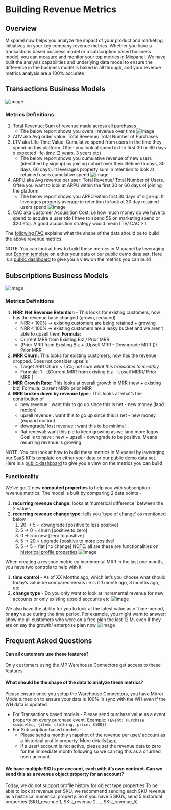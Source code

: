# Building Revenue Metrics

## Overview
Mixpanel now helps you analyze the impact of your product and marketing initiatives on your key company revenue metrics. 
Whether you have a transactions based business model or a subscription based business model, you can measure and monitor your top metrics in Mixpanel. We have built the analysis capabilities and underlying data model to ensure the difference in the business model is baked in all through, and your revenue metrics analysis are a 100% accurate

## Transactions Business Models
![image](/transaction_biz_use_cases.webp)

### Metrics Definitions

1. Total Revenue: Sum of revenue made across all purchases
   - The below report shows you overall revenue over time
   ![image](/revenue.webp)
2. AOV aka Avg order value: Total Revenue/ Total Number of Purchases 
3. LTV aka Life Time Value: Cumulative spend from users in the time they spend on this platform. Often you look at spend in the first 30 or 60 days x expected life-time (2 years, 3 years etc) 
   - The below report shows you cumulative revenue of new users (identified by signup) by joining cohort over their lifetime (5 days, 30 days, 60 days). It leverages property sum in retention to look at retained users cumulative spend 
   ![image](/ltv.webp)
4. ARPU aka Avg revenue per user:  Total Revenue/ Total Number of Users. Often you want to look at ARPU within the first 30 or 60 days of joining the platform
   - The below report shows you ARPU within first 30 days of sign-up. It leverages property average in retention to look at 30 day retained users spend
   ![image](/arpu.webp)
5. CAC aka Customer Acquisition Cost: i.e how much money do we have to spend to acquire a user (do I have to spend 5$ on marketing spend or $20 etc). A good acquisition strategy would mean LTV/ CAC > 1

The [following FAQ](https://docs.mixpanel.com/docs/features/revenue_analytics#what-should-be-the-shape-of-the-data-to-analyze-these-metrics) explains what the shape of the data should be to build the above revenue metrics. 
   
NOTE: You can look at how to build these metrics in Mixpanel by leveraging our [Ecomm template](https://mixpanel.com/project?show-template-selector=true) on either your data or our public demo data set. Here is a [public dashboard](https://mixpanel.com/p/DnjPvUbyke46TtZ9AeCGCs) to give you a view on the metrics you can build

## Subscriptions Business Models
![image](/sub_biz_use_cases.webp)

### Metrics Definitions

1. **NRR: Net Revenue Retention** - This looks for existing customers, how has the revenue base changed (grown, reduced)
    - NRR > 100% → existing customers are being retained + growing
    - NRR < 100% → existing customers are a leaky bucket and we aren’t able to upsell them
    **Formula:** 
    - Current MRR from Existing Biz / Prior MRR
    - (Prior MRR from Existing Biz + [Upsell MRR - Downgrade MRR ])/ Prior MRR
2. **MRR Churn:** This looks for existing customers, how has the revenue dropped. Does not consider upsells 
    - Target ARR Churn < 15%; *not sure what this translates to monthly*
    - Formula: 1 - [(Current MRR from existing biz - Upsell MRR)/ Prior MRR ]
3. **MRR Growth Rate:** This looks at overall growth in MRR (new + existing biz) 
    Formula: current MRR/ prior MRR 
4. **MRR broken down by revenue type** : This looks at what’s the contribution of  
    - new revenue : want this to go up since this is net - new money (land motion)
    - upsell revenue : want this to go up since this is net - new money (expand motion)
    - downgrade/ lost revenue : want this to be minimal
    - flat renewal: want this pie to keep growing as we land more logos
    Goal is to have : new + upsell - downgrade to be positive. Means recurring revenue is growing

NOTE: You can look at how to build these metrics in Mixpanel by leveraging our [SaaS KPIs template](https://mixpanel.com/project?show-template-selector=true) on either your data or our public demo data set. Here is a [public dashboard](https://mixpanel.com/p/8R2b9DRvnZfrNXYVqNxFLH) to give you a view on the metrics you can build

### Functionality

We've got 2 new **computed properties** to help you with subscription revenue metrics. The model is built by comparing 2 data points - 
1. **recurring revenue change:** looks at ‘numerical difference’ between the 2 values
2. **recurring revenue change type:** tells you ‘type of change’ as mentioned below
    1. 20 -> 5 = downgrade [positive to less positive]
    2. 5 -> 0 = churn [positive to zero]
    3. 0 -> 5 = new [zero to positive]
    4. 5 -> 20 = upgrade [positive to more positive]
    5. 5 -> 5 = flat [no change]
NOTE: all are these are functionalities on [historical profile properties](https://docs.mixpanel.com/docs/data-structure/user-profiles#importing-historical-profile-values)
![image](/computed_props.png)

When creating a revenue metric eg incremental MRR in the last one month, you have two controls to help with it 
1. **time control** - As of XX Months ago, which let’s you choose what should today’s value be compared versus i.e is it 1 month ago, 3 months ago, etc
2. **change type** - Do you only want to look at incremental revenue for new accounts or only existing upsold accounts etc
![image](/Subscription_revenue_metric.png)

We also have the ability for you to look at the latest value as of time-period, or **any** value during the time period. For example, you might want to answer: show me all customers who were on a free plan the last 12 M, even if they are on say the growth/ enterprise plan now
![image](/Any_value.webp)

## Frequent Asked Questions

#### Can all customers use these features?
   Only customers using the MP Warehouse Connectors get access to these features  
#### What should be the shape of the data to analyze these metrics?
   Please ensure once you setup the Warehouse Connectors, you have Mirror Mode turned on to ensure your data is 100% in sync with the WH even if the WH data is updated
   - For Transactions based models -  Please send purchase value as a event property on every purchase event. Example: `(Event: Purchase completed, {item: clothing, price: $100})`
   - For Subscription based models -
     - Please send a monthly snapshot of the revenue per user/ account as a historical profile property. More details [here](https://docs.mixpanel.com/docs/data-structure/user-profiles#importing-historical-profile-values)
     - If a user/ account is not active, please set the revenue data to zero for the immediate month following so we can tag this as a churned user/ account.
#### We have multiple SKUs  per account, each with it’s own contract. Can we send this as a revenue object property for an account?
  Today, we do not support profile history for object type properties
  To be able to look at revenue per SKU, we recommend sending each SKU revenue as a historical numerical property. So if you have 5 SKUs, send 5 historical properties (SKU_revenue 1, SKU_revenue 2…., SKU_revenue_5)
